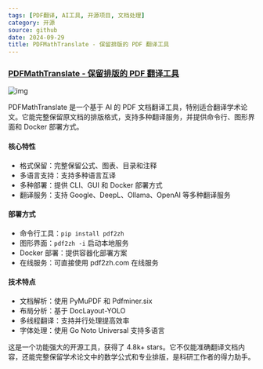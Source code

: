 ```yaml
---
tags: [PDF翻译, AI工具, 开源项目, 文档处理]
category: 开源
source: github
date: 2024-09-29
title: PDFMathTranslate - 保留排版的 PDF 翻译工具
---
```


### [PDFMathTranslate - 保留排版的 PDF 翻译工具](https://github.com/Byaidu/PDFMathTranslate)

![img](https://img.mengpeng.tech/i/2024/12/13/675bcdf813c4e.webp)

PDFMathTranslate 是一个基于 AI 的 PDF 文档翻译工具，特别适合翻译学术论文。它能完整保留原文档的排版格式，支持多种翻译服务，并提供命令行、图形界面和 Docker 部署方式。

#### 核心特性
- 格式保留：完整保留公式、图表、目录和注释
- 多语言支持：支持多种语言互译
- 多种部署：提供 CLI、GUI 和 Docker 部署方式
- 翻译服务：支持 Google、DeepL、Ollama、OpenAI 等多种翻译服务

#### 部署方式
- 命令行工具：`pip install pdf2zh`
- 图形界面：`pdf2zh -i` 启动本地服务
- Docker 部署：提供容器化部署方案
- 在线服务：可直接使用 pdf2zh.com 在线服务

#### 技术特点
- 文档解析：使用 PyMuPDF 和 Pdfminer.six
- 布局分析：基于 DocLayout-YOLO
- 多线程翻译：支持并行处理提高效率
- 字体处理：使用 Go Noto Universal 支持多语言

这是一个功能强大的开源工具，获得了 4.8k+ stars。它不仅能准确翻译文档内容，还能完整保留学术论文中的数学公式和专业排版，是科研工作者的得力助手。 